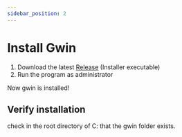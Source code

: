 ```yaml
---
sidebar_position: 2
---
```


# Install Gwin

1. Download the latest [Release](https://github.com/gwin-compiler/gwin-c-cpp-lua/releases) (Installer executable)
2. Run the program as administrator

Now gwin is installed!

## Verify installation

check in the root directory of C: that the gwin folder exists.
